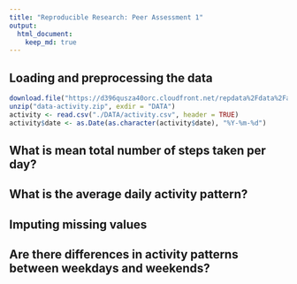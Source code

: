 ```yaml
---
title: "Reproducible Research: Peer Assessment 1"
output: 
  html_document:
    keep_md: true
---
```



## Loading and preprocessing the data

```r
download.file("https://d396qusza40orc.cloudfront.net/repdata%2Fdata%2Factivity.zip", "data-activity.zip")
unzip("data-activity.zip", exdir = "DATA")
activity <- read.csv("./DATA/activity.csv", header = TRUE)
activity$date <- as.Date(as.character(activity$date), "%Y-%m-%d")
```
## What is mean total number of steps taken per day?



## What is the average daily activity pattern?



## Imputing missing values



## Are there differences in activity patterns between weekdays and weekends?
